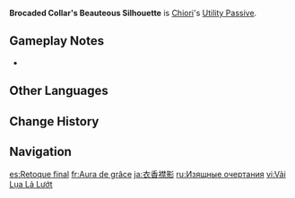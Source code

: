 {{Talent Infobox
|image         = Talent Brocaded Collar's Beauteous Silhouette.png
|character     = Chiori
|type          = Utility Passive
|info          = When any party member is wearing an [[Character Outfit|outfit]] apart from their default outfit, or is wearing a [[Wind Glider|wind glider]] other than the [[Wings of First Flight]], your party members will obtain the Swift Stride effect: [[Movement SPD]] is increased by 10%.<br>This effect does not take effect in [[Domains]], [[Trounce Domains]] and the [[Spiral Abyss]]. Swift Stride does not stack.
|utility1      = Movement SPD
|utility2      = Swift Stride
}}
{{Description|"Chiori is a firm believer that dressing sharp always helps people rise to the occasion."|2=[[Dainsleif]] in [https://youtu.be/FaIIbOs_QyU Collected Miscellany - "Chiori: Brocade of Fragrant Beauty"]}}
'''Brocaded Collar's Beauteous Silhouette''' is [[Chiori]]'s [[Utility Passive]].

==Gameplay Notes==
* {{Talent Note|character=Chiori|talent=Brocaded Collar's Beauteous Silhouette|alive}}{{Verify}}

==Other Languages==
{{Other Languages
|en       = Brocaded Collar's Beauteous Silhouette
|zhs      = 衣香襟影
|zhs_rm   = Yīxiāng Jīnyǐng
|zht      = 衣香襟影
|zht_rm   = Yīxiāng Jīnyǐng
|zh_tl    = Fragrant, Beauteous Appearance
|ja       = 衣香襟影
|ja_rm    = Ikoukinei
|ja_tl    = Fragrant, Beauteous Appearance
|zhja_note = 衣香襟影 ''Yīxiāng Jīnyǐng''/''Ikoukinei'' is an idiom, literally referring to a woman who is wearing make-up and is dressed in a kimono soaked in fragrance. In general, it refers to the beauty, or various appearances of people.
|ko       = 옷이 날개
|ko_rm    = 
|ko_tl    = 
|es       = Hermosa figura
|es_tl    = Beautiful Figure
|fr       = Aura de grâce
|fr_tl    = Aura of Grace
|ru       = Изящные очертания
|ru_tl    = Refined Outlines
|th       = Brocaded Collar's Beauteous Silhouette
|vi       = Vải Lụa Lả Lướt
|vi_tl    = 
|de       = Bezaubernde Silhouette
|de_tl    = Enchanting Silhouette
|id       = Brocaded Collar's Beauteous Silhouette
|pt       = Silhueta Bela
|pt_tl    = 
|tr       = Sırmalı Yakanın Güzel Hatları
|tr_tl    = 
|it       = Silhouette avvenente
|it_tl    = Attractive Silhouette
}}

==Change History==
{{Change History|4.5}}

==Navigation==
{{Talent Navbox|Chiori}}

[[es:Retoque final]]
[[fr:Aura de grâce]]
[[ja:衣香襟影]]
[[ru:Изящные очертания]]
[[vi:Vải Lụa Lả Lướt]]